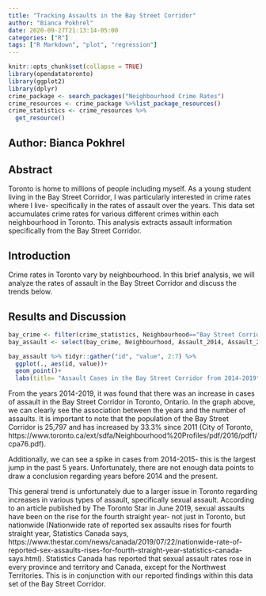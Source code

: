 ```yaml
---
title: "Tracking Assaults in the Bay Street Corridor"
author: "Bianca Pokhrel"
date: 2020-09-27T21:13:14-05:00
categories: ["R"]
tags: ["R Markdown", "plot", "regression"]
---
```


```r
knitr::opts_chunk$set(collapse = TRUE)
library(opendatatoronto)
library(ggplot2)
library(dplyr)
crime_package <- search_packages("Neighbourhood Crime Rates")
crime_resources <- crime_package %>%list_package_resources()
crime_statistics <- crime_resources %>%
  get_resource()
```

## Author: Bianca Pokhrel


## Abstract

Toronto is home to millions of people including myself. As a young student living in the Bay Street Corridor, I was particularly interested in crime rates where I live- specifically in the rates of assault over the years. This data set accumulates crime rates for various different crimes within each neighbourhood in Toronto. This analysis extracts assault information specifically from the Bay Street Corridor. 


## Introduction

Crime rates in Toronto vary by neighbourhood. In this brief analysis, we will analyze the rates of assault in the Bay Street Corridor and discuss the trends below.

## Results and Discussion

```r
bay_crime <- filter(crime_statistics, Neighbourhood=="Bay Street Corridor")
bay_assault <- select(bay_crime, Neighbourhood, Assault_2014, Assault_2015, Assault_2016, Assault_2017, Assault_2018, Assault_2019)

bay_assault %>% tidyr::gather("id", "value", 2:7) %>% 
  ggplot(., aes(id, value))+
  geom_point()+
  labs(title= "Assault Cases in the Bay Street Corridor from 2014-2019", x="Years", y="Number of Assault Cases")
```

From the years 2014-2019, it was found that there was an increase in cases of assault in the Bay Street Corridor in Toronto, Ontario. In the graph above, we can clearly see the association between the years and the number of assaults. It is important to note that the population of the Bay Street Corridor is 25,797 and has increased by 33.3% since 2011 (City of Toronto, https://www.toronto.ca/ext/sdfa/Neighbourhood%20Profiles/pdf/2016/pdf1/cpa76.pdf). 

Additionally, we can see a spike in cases from 2014-2015- this is the largest jump in the past 5 years. Unfortunately, there are not enough data points to draw a conclusion regarding years before 2014 and the present.  

This general trend is unfortunately due to a larger issue in Toronto regarding increases in various types of assault, specifically sexual assault. According to an article published by The Toronto Star in June 2019, sexual assaults have been on the rise for the fourth straight year- not just in Toronto, but nationwide (Nationwide rate of reported sex assaults rises for fourth straight year, Statistics Canada says, https://www.thestar.com/news/canada/2019/07/22/nationwide-rate-of-reported-sex-assaults-rises-for-fourth-straight-year-statistics-canada-says.html). Statistics Canada has reported that sexual assault rates rose in every province and territory and Canada, except for the Northwest Territories. This is in conjunction with our reported findings within this data set of the Bay Street Corridor.

